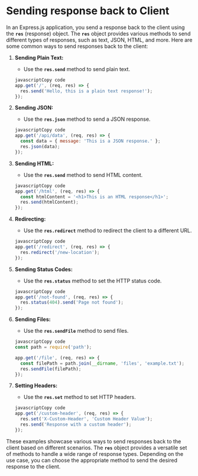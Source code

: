 
# Sending response back to Client


In an Express.js application, you send a response back to the client using the **`res`** (response) object. The **`res`** object provides various methods to send different types of responses, such as text, JSON, HTML, and more. Here are some common ways to send responses back to the client:

1. **Sending Plain Text:**
	- Use the **`res.send`** method to send plain text.

	```javascript
	javascriptCopy code
	app.get('/', (req, res) => {
	  res.send('Hello, this is a plain text response!');
	});
	```

2. **Sending JSON:**
	- Use the **`res.json`** method to send a JSON response.

	```javascript
	javascriptCopy code
	app.get('/api/data', (req, res) => {
	  const data = { message: 'This is a JSON response.' };
	  res.json(data);
	});
	```

3. **Sending HTML:**
	- Use the **`res.send`** method to send HTML content.

	```javascript
	javascriptCopy code
	app.get('/html', (req, res) => {
	  const htmlContent = '<h1>This is an HTML response</h1>';
	  res.send(htmlContent);
	});
	```

4. **Redirecting:**
	- Use the **`res.redirect`** method to redirect the client to a different URL.

	```javascript
	javascriptCopy code
	app.get('/redirect', (req, res) => {
	  res.redirect('/new-location');
	});
	```

5. **Sending Status Codes:**
	- Use the **`res.status`** method to set the HTTP status code.

	```javascript
	javascriptCopy code
	app.get('/not-found', (req, res) => {
	  res.status(404).send('Page not found');
	});
	```

6. **Sending Files:**
	- Use the **`res.sendFile`** method to send files.

	```javascript
	javascriptCopy code
	const path = require('path');
	
	app.get('/file', (req, res) => {
	  const filePath = path.join(__dirname, 'files', 'example.txt');
	  res.sendFile(filePath);
	});
	```

7. **Setting Headers:**
	- Use the **`res.set`** method to set HTTP headers.

	```javascript
	javascriptCopy code
	app.get('/custom-header', (req, res) => {
	  res.set('X-Custom-Header', 'Custom Header Value');
	  res.send('Response with a custom header');
	});
	```


These examples showcase various ways to send responses back to the client based on different scenarios. The **`res`** object provides a versatile set of methods to handle a wide range of response types. Depending on the use case, you can choose the appropriate method to send the desired response to the client.

